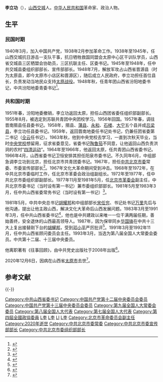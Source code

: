 {{Infobox officeholder
| 图像        = Li Ligong.jpg
| 图像说明    = 摄于[[晋绥边区|晋绥边区]]
| 职务1       = [[第八届全国人民代表大会常务委员会|第八届全国人民代表大会常务委员会]]委员
| 就任日期1   = 1993年3月27日
| 卸任日期1   = 1998年3月16日
| 前任1       = 
| 继任1       = 
| 1blankname1 = 委员长
| 1namedata1  = [[乔石|乔石]]
| 职务2       = [[中国共产党第十三届中央委员会委员列表|中国共产党第十三届中央委员会委员]]
| 就任日期2   = 1987年10月
| 卸任日期2   = 1992年10月
| 前任2       = 
| 继任2       = 
| 总书记2     = [[赵紫阳|赵紫阳]]→[[江泽民|江泽民]]
| 职务3       = [[中国共产党山西省委员会|中国共产党山西省委员会]][[省委书记|书记]]
| 就任日期3   = 1983年3月
| 卸任日期3   = 1991年3月
| 前任3       = [[霍士廉|霍士廉]]
| 继任3       = [[王茂林|王茂林]]
| 职务4       = [[中国人民解放军|中国人民解放军]][[山西省军区|山西省军区]][[政治委员|政治委员]]
| 就任日期4   = 1983年3月
| 卸任日期4   = 1985年7月
| 前任4       = 霍士廉
| 继任4       = [[罗敬辉|罗敬辉]]
| 职务5       = [[中国共产党第十二届中央委员会委员列表|中国共产党第十二届中央委员会委员]]
| 就任日期5   = 1982年9月
| 卸任日期5   = 1987年10月
| 前任5       = 
| 继任5       = 
| 总书记5     = [[胡耀邦|胡耀邦]]
| 姓名        = 李立功
| 原名        = 
| 出生日期    = {{birth date|1925|2|}}
| 出生地点    = {{ROC-1912}}[[山西省_(中華民國)|山西省]][[冀宁道|冀宁道]][[交城县|交城县]]
| 逝世日期    = {{death date and age|2020|12|06|1925|2}}
| 逝世地点    = {{PRC}}[[山西省|山西省]][[太原市|太原市]]
| 政党        = {{CPC}}
| 职业        = 革命家、官员
| 父母        = 
| 配偶        = <!--{{marriage|姓名|}} -->
| 子女        = 
| 亲属        = 
| 信仰        = 
| 母校        = 
| 网站        = 
| 签名        = 
| 脚注        = 
}}
'''李立功'''（{{bd|1925年|2月|2020年|12月6日|catIdx=}}），[[山西省|山西]][[交城县|交城]]人。[[中华人民共和国|中华人民共和国]]革命家、政治人物。

== 生平 ==
=== 民国时期 ===
1940年3月，加入中国共产党，1938年2月参加革命工作。1938年至1945年，任山西交城抗日游击一支队干事，抗日牺牲救国同盟会太原中心区干训队学员，山西省交城县三区牺盟会协助员，三区抗联主任、区委书记。1945年至1948年，任中共交城县委组织部部长、宣传部部长。1948年7月，解放军攻占山西省晋源县（时为太原县，即今太原市小店区和晋源区），随后成立人民政府，李立功担任首位县长，负责发动当地民众支持[[太原战役|太原战役]]。1948年秋，任青年团山西省汾阳地委书记，中共汾阳地委青委书记<ref>{{cite book|author1=王波，李迎选编|title=晋绥风云人物 党政人物卷|date=2007年12月|publisher=北京：中央文献出版社|isbn=978-7-5073-2448-8|pages=229|accessdate=2015-07-30}}</ref>。

=== 共和国时期 ===
1951年春，汾阳地委撤销，李立功返回太原，担任山西团省委任组织部副部长。1955年8月，被选定到苏联共青团中央团校学习。1956年回国。1957年春，调往晋南隰县任县委书记。1958年，隰县、[[蒲县|蒲县]]、[[永和县|永和]]、[[石楼|石楼]]、[[大宁|大宁]]五个县并成[[吕梁县|吕梁县]]，李立功任县委书记。1959年，返回晋南地委任书记处书记，仍兼任团省委第二书记（[[仝云|仝云]]任书记）。1963年秋，他到中央党校去学习，一直到次秋天毕业，当时[[中央党校|中央党校]]想留用，征求省委意见，省委书记[[陶鲁笳|陶鲁笳]]不同意，让他返回山西负责洪洞的农村“[[四清运动|四清运动]]”。1964年至1966年，他返回太原，任共青团山西省委书记。1966年4月，山西省委书记卫恒安排其担任阳泉市委书记。不久同年6月，中组部急调李立功到北京，担任北京市共青团委书记。1967年，担任[[中共北京市委|中共北京市委]]常委、市委宣传部部长<ref>{{cite book|author1=全国人民代表大会常务委员会办公厅|title=中华人民共和国第八届全国人民代表大会第一次会议文件汇编 2|date=1993年4月|pages=102|accessdate=2015-07-30}}</ref>。1967年文化大革命期间受到冲击。1968年至1972年，在中共北京市委临时工作，任北京市革委会政治组副组长。1972年至1977年，任中共北京市委组织部副部长。1977年11月至1981年5月，任[[北京市革委会|北京市革委会]]副主任，中共北京市委书记（当时设有第一书记）兼市委组织部部长。1981年5月至1983年3月，任中共山西省委常务书记（当时设有第一书记）<ref>{{cite book|author1=中共中央组织部，中共中央党史研究室编|title=中国共产党历届中央委员大辞典 1921-2003|date=2004年11月|publisher=北京：中共党史出版社|isbn=7-80136-946-7|pages=354|accessdate=2015-07-30}}</ref>。

1981年5月，中共中央总书记[[胡耀邦|胡耀邦]]和中组部部长[[宋任穷|宋任穷]]、书记处书记[[万里|万里]]先后与他沟通，提出让他主政山西，解决文化大革命后山西发展问题。1983年3月至1991年3月，任中共山西省委书记<ref>{{cite book|author1=新华通讯社中国年鉴编辑部|title=中国年鉴 1990|publisher=中国年鉴社|pages=585|accessdate=2015-07-30}}</ref>，他也是中共建政以来唯一一位干满两届任期，善始善终，安全退休的山西最高领导人。1987年，因为保举同乡[[华国锋|华国锋]]在中共十三大上复出接替刚下台的[[胡耀邦|胡耀邦]]，受到[[邓小平|邓小平]]严厉批评<ref>{{cite web | language = zh-hans | publisher =  | title = 揭秘华国锋老人埋骨之地 | url = http://www.3jrx.com/staticFiles/198/2010-06-15/20100615020037_1.shtml | author =  | date = 2010年6月15日 | accessdate =  | archive-url = https://web.archive.org/web/20160611124354/http://www.3jrx.com/staticFiles/198/2010-06-15/20100615020037_1.shtml | archive-date = 2016-06-11 | dead-url = yes }}</ref>。1991年3月至1992年11月，任中共山西省顾问委员会主任。1993年3月，当选为第八届全国人大常委会委员。中共第十二届、十三届中央委员。

他离职著有《往事回顾》，由中共党史出版社于2008年出版<ref>{{cite news|title=李立功同志《往事回顾》出版发行座谈会在太原举行|url=http://news.sina.com.cn/c/2008-07-01/054714097003s.shtml|accessdate=2015-07-30|agency=新浪网|archive-date=2019-06-03|archive-url=https://web.archive.org/web/20190603150213/http://news.sina.com.cn/c/2008-07-01/054714097003s.shtml|dead-url=no}}</ref>。

2020年12月6日，因病在山西省[[太原市|太原市]]去世<ref>{{Cite web|title=山西省委原书记李立功因病逝世，享年96岁|url=https://news.163.com/20/1207/15/FT8NE3M100018AOR.html|accessdate=2020-12-08|date=2020-12-07|last=网易|work=news.163.com|archive-date=2020-12-15|archive-url=https://web.archive.org/web/20201215175110/https://news.163.com/20/1207/15/FT8NE3M100018AOR.html|dead-url=no}}</ref>。

== 参考文献 ==
{{Reflist|2}}

{{-}}
{{start box}}
{{s-ppo|cpc}}
{{s-before|[[霍士廉|霍士廉]]}}
{{s-title|[[中国共产党山西省委员会|中国共产党山西省委员会]][[省委书记|书记]]|1983年3月－1991年3月}}
{{s-after|[[王茂林|王茂林]]}}
{{s-mil|pla}}
{{s-before|[[霍士廉|霍士廉]]}}
{{s-title|[[中国人民解放军|中国人民解放军]][[山西省军区|山西省军区]][[政治委员|政治委员]]|1983年3月-1985年7月}}
{{s-after|[[罗敬辉|罗敬辉]]}}
{{end box}}
{{中华人民共和国山西省正职领导人}}

{{DEFAULTSORT:Li李}}
[[Category:中共山西省委书记|Category:中共山西省委书记]]
[[Category:中国共产党第十二届中央委员会委员|Category:中国共产党第十二届中央委员会委员]]
[[Category:中国共产党第十三届中央委员会委员|Category:中国共产党第十三届中央委员会委员]]
[[Category:第九届全国人大常委会委员|Category:第九届全国人大常委会委员]]
[[Category:第八届全国人大代表|Category:第八届全国人大代表]]
[[Category:第七届全国人大代表|Category:第七届全国人大代表]]
[[Category:第四屆全國政協委員|Category:第四屆全國政協委員]]
[[Category:文革时期人物|L李]]
[[Category:吕梁人|L李]]
[[Category:李姓|LI]]
[[Category:1925年出生|L李]]
[[Category:北京市革命委员会副主任|Category:北京市革命委员会副主任]]
[[Category:2020年逝世|Category:2020年逝世]]
[[Category:中共北京市委常委|Category:中共北京市委常委]]
[[Category:中共北京市委宣传部部长|Category:中共北京市委宣传部部长]]
[[Category:中共北京市委组织部部长|Category:中共北京市委组织部部长]]